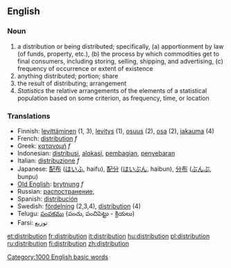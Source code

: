 ==English==
=== Noun ===

# a distribution or being distributed; specifically, (a) apportionment by law (of funds, property, etc.), (b) the process by which commodities get to final consumers, including storing, selling, shipping, and advertising, (c) frequency of occurrence or extent of existence
# anything distributed; portion; share
# the result of distributing; arrangement
# ''Statistics'' the relative arrangements of the elements of a statistical population based on some criterion, as frequency, time, or location

=== Translations ===
*Finnish: [[levittäminen]] (1, 3), [[levitys]] (1), [[osuus]] (2), [[osa#Finnish|osa]] (2), [[jakauma]] (4)
*French: [[distribution]] ''f''
*Greek: [[κατανομή]] ''f''
*Indonesian: [[distribusi]], [[alokasi]], [[bagi|pembagian]], [[sebar|penyebaran]]
*Italian: [[distribuzione]] ''f''
*Japanese: [[配布]] ([[はいふ]], haifu), [[配分]] ([[はいぶん]], haibun), [[分布]] ([[ぶんぷ]], bunpu)
*[[Old English]]: [[brytnung]] ''f''
*Russian: [[распостранение]],
*Spanish: [[distribución]]
*Swedish: [[fördelning]] (2,3,4), [[distribution]] (4)
*Telugu: [[పంపకము]] {పంచు, పంచిపెట్టు - క్రియలు)
*Farsi: توزیع

[[Category:1000 English basic words]]

[[et:distribution]]
[[fr:distribution]]
[[it:distribution]]
[[hu:distribution]]
[[pl:distribution]]
[[ru:distribution]]
[[fi:distribution]]
[[zh:distribution]]